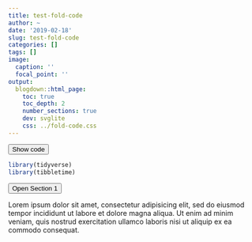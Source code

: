 ```yaml
---
title: test-fold-code
author: ~
date: '2019-02-18'
slug: test-fold-code
categories: []
tags: []
image:
  caption: ''
  focal_point: ''
output:
  blogdown::html_page:
    toc: true
    toc_depth: 2
    number_sections: true
    dev: svglite
    css: ../fold-code.css
---
```



<button class="collapsible">Show code</button>

```r
library(tidyverse)
library(tibbletime)
```

<button class="collapsible">Open Section 1</button>
<div class="content">
  <p>Lorem ipsum dolor sit amet, consectetur adipisicing elit, sed do eiusmod tempor incididunt ut labore et dolore magna aliqua. Ut enim ad minim veniam, quis nostrud exercitation ullamco laboris nisi ut aliquip ex ea commodo consequat.</p>
</div>

<script>
var coll = document.getElementsByClassName("collapsible");
var i;

for (i = 0; i < coll.length; i++) {
  coll[i].addEventListener("click", function() {
    this.classList.toggle("active");
    var content = this.nextElementSibling;
    if (content.style.display === "block") {
      content.style.display = "none";
    } else {
      content.style.display = "block";
    }
  });
} 
</script>